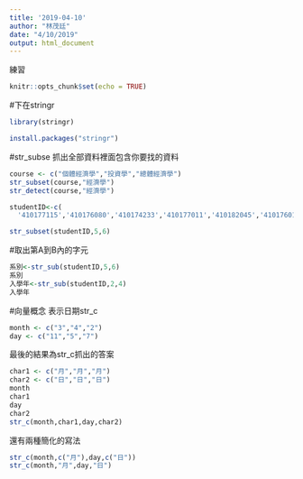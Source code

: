 ```yaml
---
title: '2019-04-10'
author: "林茂廷"
date: "4/10/2019"
output: html_document
---
```

練習
```r
knitr::opts_chunk$set(echo = TRUE)
```
#下在stringr
```r
library(stringr)
```
```r
install.packages("stringr")
```
#str_subse 抓出全部資料裡面包含你要找的資料
```r
course <- c("個體經濟學","投資學","總體經濟學")
str_subset(course,"經濟學")
str_detect(course,"經濟學")
```
```r
studentID<-c(
  '410177115','410176080','410174233','410177011','410182045','410176014')
```
```r
str_subset(studentID,5,6)
```
#取出第A到B內的字元
```r
系別<-str_sub(studentID,5,6)
系別
入學年<-str_sub(studentID,2,4)
入學年


```
#向量概念 表示日期str_c
```r
month <- c("3","4","2")
day <- c("11","5","7")
```
最後的結果為str_c抓出的答案
```r
char1 <- c("月","月","月")
char2 <- c("日","日","日")
month
char1
day 
char2
str_c(month,char1,day,char2)

```


還有兩種簡化的寫法
```r
str_c(month,c("月"),day,c("日"))
str_c(month,"月",day,"日")
```

